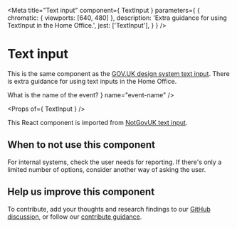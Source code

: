 
<Meta
  title="Text input"
  component={ TextInput }
  parameters={ {
    chromatic: { viewports: [640, 480] },
    description: 'Extra guidance for using TextInput in the Home Office.',
    jest: ['TextInput'],
  } }
/>

# Text input

This is the same component as the [GOV.UK design system text input](https://design-system.service.gov.uk/components/text-input/). There is extra guidance for using text inputs in the Home Office.

<Preview withToolbar>
  <Story name="TextInput">
    <TextInput
      label={
        <h1 className="govuk-heading-l">
          What is the name of the event?
        </h1>
      }
      name="event-name"
    />
  </Story>
</Preview>

<Props of={ TextInput } />

This React component is imported from [NotGovUK text input](https://not-gov.uk/components?name=Text%20input).

## When to not use this component

For internal systems, check the user needs for reporting. If there's only a limited number of options, consider another way of asking the user.

## Help us improve this component

To contribute, add your thoughts and research findings to our [GitHub discussion](https://github.com/UKHomeOffice/design-system/discussions/455), or follow our [contribute guidance](https://design.homeoffice.gov.uk/contribute).
